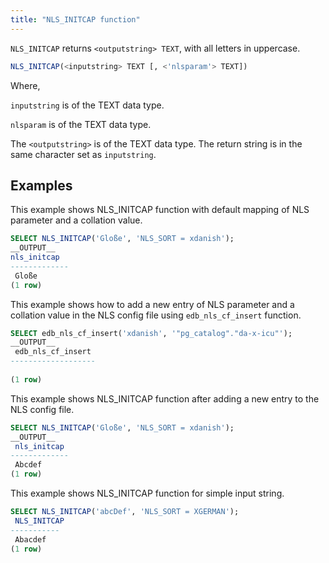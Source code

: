 ```yaml
---
title: "NLS_INITCAP function"
---
```


`NLS_INITCAP` returns `<outputstring> TEXT`, with all letters in uppercase.


```sql
NLS_INITCAP(<inputstring> TEXT [, <'nlsparam'> TEXT])
```

Where, 

`inputstring` is of the TEXT data type.

`nlsparam` is of the TEXT data type.

The `<outputstring>` is of the TEXT data type. The return string is in the same character set as `inputstring`.

## Examples

This example shows NLS_INITCAP function with default mapping of NLS parameter and a collation value.

```sql
SELECT NLS_INITCAP('Gloße', 'NLS_SORT = xdanish');
__OUTPUT__
nls_initcap 
-------------
 Gloße
(1 row)
```


This example shows how to add a new entry of NLS parameter and a collation value in the NLS config file using `edb_nls_cf_insert` function.

```sql
SELECT edb_nls_cf_insert('xdanish', '"pg_catalog"."da-x-icu"');
__OUTPUT__
 edb_nls_cf_insert 
-------------------
 
(1 row)
```


This example shows NLS_INITCAP function after adding a new entry to the NLS config file.

```sql
SELECT NLS_INITCAP('Gloße', 'NLS_SORT = xdanish');
__OUTPUT__
 nls_initcap 
-------------
 Abcdef
(1 row)
```


This example shows NLS_INITCAP function for simple input string.

```sql
SELECT NLS_INITCAP('abcDef', 'NLS_SORT = XGERMAN');
 NLS_INITCAP 
-----------
 Abacdef
(1 row)
```